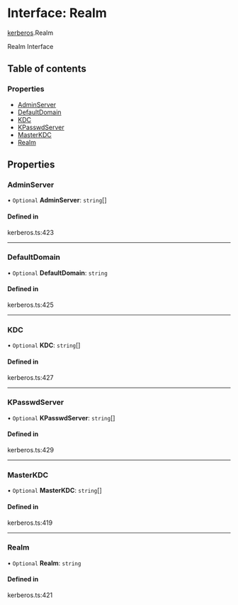 # Interface: Realm

[kerberos](/templates/protocols/javascript/modules/kerberos).Realm

Realm Interface

## Table of contents

### Properties

- [AdminServer](/templates/protocols/javascript/modules/kerberos.Realm#adminserver)
- [DefaultDomain](/templates/protocols/javascript/modules/kerberos.Realm#defaultdomain)
- [KDC](/templates/protocols/javascript/modules/kerberos.Realm#kdc)
- [KPasswdServer](/templates/protocols/javascript/modules/kerberos.Realm#kpasswdserver)
- [MasterKDC](/templates/protocols/javascript/modules/kerberos.Realm#masterkdc)
- [Realm](/templates/protocols/javascript/modules/kerberos.Realm#realm)

## Properties

### AdminServer

• `Optional` **AdminServer**: `string`[]

#### Defined in

kerberos.ts:423

___

### DefaultDomain

• `Optional` **DefaultDomain**: `string`

#### Defined in

kerberos.ts:425

___

### KDC

• `Optional` **KDC**: `string`[]

#### Defined in

kerberos.ts:427

___

### KPasswdServer

• `Optional` **KPasswdServer**: `string`[]

#### Defined in

kerberos.ts:429

___

### MasterKDC

• `Optional` **MasterKDC**: `string`[]

#### Defined in

kerberos.ts:419

___

### Realm

• `Optional` **Realm**: `string`

#### Defined in

kerberos.ts:421
